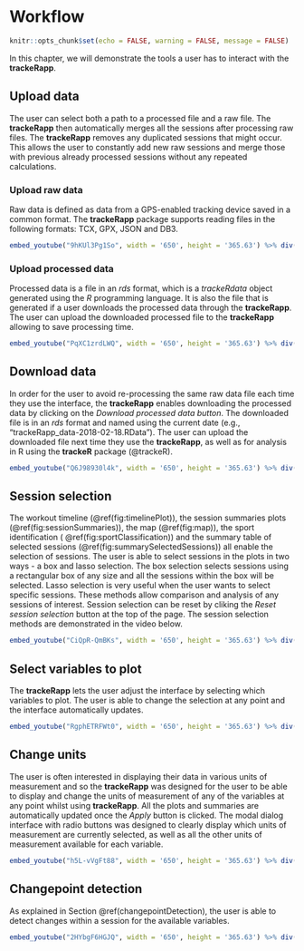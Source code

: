 # Workflow

```r
knitr::opts_chunk$set(echo = FALSE, warning = FALSE, message = FALSE)
```

In this chapter, we will demonstrate the tools a user has to interact with the **trackeRapp**.

## Upload data

The user can select both a path to a processed file and a raw file. The **trackeRapp** then automatically merges all the sessions after processing raw files. The **trackeRapp** removes any duplicated sessions that might occur. This allows the user to constantly add new raw sessions and merge those with previous already processed sessions without any repeated calculations.

### Upload raw data

Raw data is defined as data from a GPS-enabled tracking device saved in a common format. The **trackeRapp** package supports reading files in the following formats: TCX, GPX, JSON and DB3. 

```r
embed_youtube("9hKUl3Pg1So", width = '650', height = '365.63') %>% div(align = 'center') 
```

### Upload processed data

Processed data is a file in an _rds_ format, which is a _trackeRdata_ object generated using the _R_ programming language. It is also the file that is generated if a user downloads the processed data through the **trackeRapp**. The user can upload the downloaded processed file to the **trackeRapp** allowing to save processing time. 

```r
embed_youtube("PqXC1zrdLWQ", width = '650', height = '365.63') %>% div(align = 'center') 
```

## Download data

In order for the user to avoid re-processing the same raw data file each time they use the interface, the **trackeRapp** enables downloading the processed data by clicking on the _Download processed data button_. The downloaded file is in an _rds_ format and named using the current date (e.g., "trackeRapp_data-2018-02-18.RData"). The user can upload the downloaded file next time they use the **trackeRapp**, as well as for analysis in R using the __trackeR__ package (@trackeR).


```r
embed_youtube("Q6J98930l4k", width = '650', height = '365.63') %>% div(align = 'center') 
```

## Session selection 

The workout timeline (\@ref(fig:timelinePlot)), the session summaries plots (\@ref(fig:sessionSummaries)), the map (\@ref(fig:map)), the sport identification ( \@ref(fig:sportClassification)) and the summary table of selected sessions (\@ref(fig:summarySelectedSessions)) all enable the selection of sessions. The user is able to select sessions in the plots in two ways - a box and lasso selection. The box selection selects sessions using a rectangular box of any size and all the sessions within the box will be selected. Lasso selection is very useful when the user wants to select specific sessions. These methods allow comparison and analysis of any sessions of interest. Session selection can be reset by cliking the _Reset session selection_ button at the top of the page. 
The session selection methods are demonstrated in the video below. 


```r
embed_youtube("CiQpR-QmBKs", width = '650', height = '365.63') %>% div(align = 'center') 
```

## Select variables to plot

The **trackeRapp** lets the user adjust the interface by selecting which variables to plot. The user is able to change the selection at any point and the interface automatically updates. 

```r
embed_youtube("RgphETRFWt0", width = '650', height = '365.63') %>% div(align = 'center') 
```


## Change units

The user is often interested in displaying their data in various units of measurement and so the **trackeRapp** was designed for the user to be able to display and change the units of measurement of any of the variables at any point whilst using **trackeRapp**.
All the plots and summaries are automatically updated once the _Apply_ button is clicked. The modal dialog interface with radio buttons was designed to clearly display which units of measurement are currently selected, as well as all the other units of measurement available for each variable.


```r
embed_youtube("h5L-vVgFt88", width = '650', height = '365.63') %>% div(align = 'center') 
```


## Changepoint detection

As explained in Section \@ref(changepointDetection), the user is able to detect changes within a
session for the available variables. 

```r
embed_youtube("2HYbgF6HGJQ", width = '650', height = '365.63') %>% div(align = 'center') 
```



